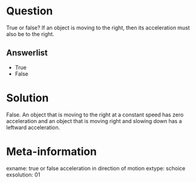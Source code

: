 Question
========
True or false? If an object is moving to the right, then its acceleration must also be to the right.

Answerlist
----------
* True
* False

Solution
========
False. An object that is moving to the right at a constant speed has zero acceleration and an object that is moving right and slowing down has a leftward acceleration.

Meta-information
================
exname: true or false acceleration in direction of motion
extype: schoice
exsolution: 01
